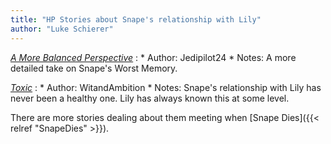 ```yaml
---
title: "HP Stories about Snape's relationship with Lily"
author: "Luke Schierer"
---
```


_[A More Balanced Perspective](https://www.fanfiction.net/s/11092349)_
:   * Author: Jedipilot24 
    * Notes: A more detailed take on Snape's Worst Memory.

_[Toxic](https://www.fanfiction.net/s/12795425)_
:   * Author: WitandAmbition
    * Notes: Snape's relationship with Lily has never been a healthy one. Lily
      has always known this at some level.  

There are more stories dealing about them meeting when [Snape Dies]({{< relref "SnapeDies" >}}).
